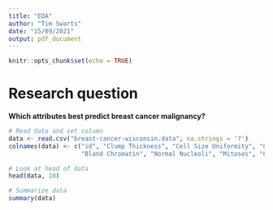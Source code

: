 ```yaml
---
title: "EDA"
author: "Tim Swarts"
date: "15/09/2021"
output: pdf_document
---
```


```r
knitr::opts_chunk$set(echo = TRUE)
```

# Research question
**Which attributes best predict breast cancer malignancy?**

```r
# Read data and set column 
data <- read.csv("breast-cancer-wisconsin.data", na.strings = '?')
colnames(data) <- c("id", "Clump Thickness", "Cell Size Uniformity", "Cell Shape Uniformity",                        "Marginal Adhesion", "Single Epithelial Cell Size", "Bare Nuclei",
                    "Bland Chromatin", "Normal Nucleoli", "Mitoses", "Class")
```


```r
# Look at head of data
head(data, 10)

# Summarize data
summary(data)

```


